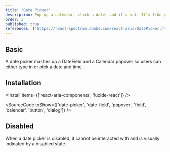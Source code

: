 ```yaml
---
title: 'Date Picker'
description: Pop up a calendar, click a date, and it’s set. It’s like pointing at a day on the wall calendar, but digital and without the thumbtacks..
order: 3
published: true
references: ['https://react-spectrum.adobe.com/react-aria/DatePicker.html#props', 'https://lucide.dev/icons/']
---
```


## Basic

A date picker mashes up a DateField and a Calendar popover so users can either type in or pick a date and time.

<How minW72 toUse='date-and-time/date-picker-demo' />

## Installation

<Install items={['react-aria-components', 'lucide-react']} />

<SourceCode toShow={['date-picker', 'date-field', 'popover', 'field', 'calendar', 'button', 'dialog']} />

## Disabled

When a date picker is disabled, it cannot be interacted with and is visually indicated by a disabled state.

<How minW72 toUse='date-and-time/date-picker-disabled-demo' />
